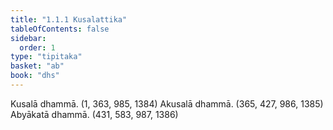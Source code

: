 ```yaml
---
title: "1.1.1 Kusalattika"
tableOfContents: false
sidebar:
  order: 1
type: "tipitaka"
basket: "ab"
book: "dhs"
---
```



<DynamicBreadcrumb />

<Division number="1" book="dhs" bookNo="29" page="1">

<Paragraph number="2" book="dhs">
Kusalā dhammā. (<Emphasis>1, 363, 985, 1384</Emphasis>)
</Paragraph>

<Paragraph number="3" book="dhs">
Akusalā dhammā. (<Emphasis>365, 427, 986, 1385</Emphasis>)
</Paragraph>

<Paragraph number="4" book="dhs">
Abyākatā dhammā. (<Emphasis>431, 583, 987, 1386</Emphasis>)
</Paragraph>
</Division>